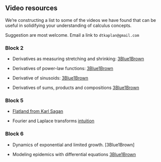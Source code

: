 ## Video resources {.unnumbered}

::: {.underconstruction}
We're constructing a list to some of the videos we have found that can be useful in solidifying your understanding of calculus concepts.

Suggestion are most welcome. Email a link to `dtkaplan@gmail.com`
:::

### Block 2

* Derivatives as measuring stretching and shrinking: [3Blue1Brown](https://youtu.be/CfW845LNObM?t=79)

* Derivatives of power-law functions: [3Blue1Brown](https://www.3blue1brown.com/lessons/derivatives-power-rule)

* Derivative of sinusoids: [3Blue1Brown](https://youtu.be/S0_qX4VJhMQ?t=757)

* Derivatives of sums, products and compositions [3Blue1Brown](https://www.3blue1brown.com/lessons/chain-rule-and-product-rule)

### Block 5

* [Flatland from Karl Sagan](https://www.youtube.com/watch?v=UnURElCzGc0)

* Fourier and Laplace transforms [intuition](https://youtu.be/3gjJDuCAEQQ)


### Block 6

* Dynamics of exponential and limited growth. [3Blue1Brown]

* Modeling epidemics with differential equations [3Blue1Brown](https://www.3blue1brown.com/lessons/epidemic-simulations)
